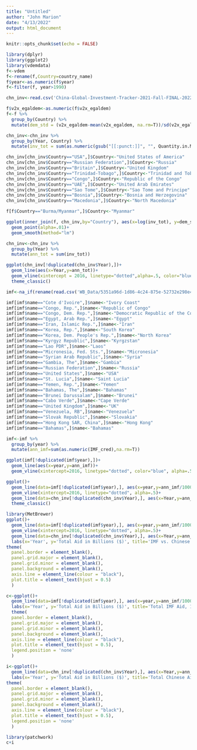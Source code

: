 ```yaml
---
title: "Untitled"
author: "John Marion"
date: "4/13/2022"
output: html_document
---
```


```r
knitr::opts_chunk$set(echo = FALSE)
```

```r
library(dplyr)
library(ggplot2)
library(vdemdata)
f<-vdem
f<-rename(f,Country=country_name)
f$year<-as.numeric(f$year)
f<-filter(f, year>1990)

chn_inv<-read.csv('China-Global-Investment-Tracker-2021-Fall-FINAL-2022.2.21-update.up.csv')
```

```r
f$v2x_egaldem<-as.numeric(f$v2x_egaldem)
f<-f %>%
  group_by(Country) %>%
  mutate(dem_std = (v2x_egaldem-mean(v2x_egaldem, na.rm=T))/sd(v2x_egaldem))
```

```r
chn_inv<-chn_inv %>%
  group_by(Year, Country) %>%
  mutate(inv_tot = sum(as.numeric(gsub("[[:punct:]]", "", Quantity.in.Millions))))
```

```r
chn_inv[chn_inv$Country=="USA",]$Country<-"United States of America"
chn_inv[chn_inv$Country=="Russian Federation",]$Country<-"Russia"
chn_inv[chn_inv$Country=="Britain",]$Country<-"United Kingdom"
chn_inv[chn_inv$Country=="Trinidad-Tobago",]$Country<-"Trinidad and Tobago"
chn_inv[chn_inv$Country=="Congo",]$Country<-"Republic of the Congo"
chn_inv[chn_inv$Country=="UAE",]$Country<-"United Arab Emirates"
chn_inv[chn_inv$Country=="Sao Tome",]$Country<-"Sao Tome and Principe"
chn_inv[chn_inv$Country=="Bosnia",]$Country<-"Bosnia and Herzegovina"
chn_inv[chn_inv$Country=="Macedonia",]$Country<-"North Macedonia"

f[f$Country=="Burma/Myanmar",]$Country<-"Myanmar"
```

```r
ggplot(inner_join(f, chn_inv,by="Country"), aes(x=log(inv_tot), y=dem_std))+
  geom_point(alpha=.01)+
  geom_smooth(method="lm")
```

```r
chn_inv<-chn_inv %>%
  group_by(Year) %>%
  mutate(ann_tot = sum(inv_tot))

ggplot(chn_inv[!duplicated(chn_inv$Year),])+
  geom_line(aes(x=Year,y=ann_tot))+
  geom_vline(xintercept = 2016, linetype="dotted",alpha=.5, color="blue")+
  theme_classic()
```

```r
imf<-na_if(rename(read.csv('WB_Data/5351a96d-1d86-4c24-875e-52732e298e43_Data.csv'),name=ï..Country.Name, year=Time, IMF_cred=Use.of.IMF.credit..DOD..current.US....DT.DOD.DIMF.CD., Net_Flows_con=Net.financial.flows..IMF.concessional..NFL..current.US....DT.NFL.IMFC.CD., Net_Flows_non=Net.financial.flows..IMF.nonconcessional..NFL..current.US....DT.NFL.IMFN.CD., repurch_charg=IMF.repurchases.and.charges..TDS..current.US....DT.TDS.DIMF.CD.)[1:6727,c(1,3,5:8)], "..")

imf[imf$name=="Cote d'Ivoire",]$name<-"Ivory Coast"
imf[imf$name=="Congo, Rep.",]$name<-"Republic of Congo"
imf[imf$name=="Congo, Dem. Rep.",]$name<-"Democratic Republic of the Congo"
imf[imf$name=="Egypt, Arab Rep.",]$name<-"Egypt"
imf[imf$name=="Iran, Islamic Rep.",]$name<-"Iran"
imf[imf$name=="Korea, Rep.",]$name<-"South Korea"
imf[imf$name=="Korea, Dem. People's Rep.",]$name<-"North Korea"
imf[imf$name=="Kyrgyz Republic",]$name<-"Kyrgzstan"
imf[imf$name=="Lao PDR",]$name<-"Laos"
imf[imf$name=="Micronesia, Fed. Sts.",]$name<-"Micronesia"
imf[imf$name=="Syrian Arab Republic",]$name<-"Syria"
imf[imf$name=="Gambia, The",]$name<-"Gambia"
imf[imf$name=="Russian Federation",]$name<-"Russia"
imf[imf$name=="United States",]$name<-"USA"
imf[imf$name=="St. Lucia",]$name<-"Saint Lucia"
imf[imf$name=="Yemen, Rep.",]$name<-"Yemen"
imf[imf$name=="Bahamas, The",]$name<-"Bahamas"
imf[imf$name=="Brunei Darussalam",]$name<-"Brunei"
imf[imf$name=="Cabo Verde",]$name<-"Cape Verde"
imf[imf$name=="United Kingdom",]$name<-"UK"
imf[imf$name=="Venezuela, RB",]$name<-"Venezuela"
imf[imf$name=="Slovak Republic",]$name<-"Slovakia"
imf[imf$name=="Hong Kong SAR, China",]$name<-"Hong Kong"
imf[imf$name=="Bahamas",]$name<-"Bahamas"

imf<-imf %>%
  group_by(year) %>%
  mutate(ann_imf=sum(as.numeric(IMF_cred),na.rm=T))
```
```r
ggplot(imf[!duplicated(imf$year),])+
  geom_line(aes(x=year,y=ann_imf))+
  geom_vline(xintercept=2016, linetype="dotted", color="blue", alpha=.5)
```

```r
ggplot()+
  geom_line(data=imf[!duplicated(imf$year),], aes(x=year,y=ann_imf/1000000), color="blue")+
  geom_vline(xintercept=2016, linetype="dotted", alpha=.5)+
  geom_line(data=chn_inv[!duplicated(chn_inv$Year),], aes(x=Year,y=ann_tot), color="red")+
  theme_classic()
```
```r
library(MetBrewer)
ggplot()+
  geom_line(data=imf[!duplicated(imf$year),], aes(x=year,y=ann_imf/10000000000), color='blue')+
  geom_vline(xintercept=2016, linetype="dotted", alpha=.5)+
  geom_line(data=chn_inv[!duplicated(chn_inv$Year),], aes(x=Year,y=ann_tot/10000), color='red')+
  labs(x='Year', y='Total Aid in Billions ($)', title='IMF vs. Chinese Aid')+
theme(
  panel.border = element_blank(),  
  panel.grid.major = element_blank(),
  panel.grid.minor = element_blank(),
  panel.background = element_blank(),
  axis.line = element_line(colour = "black"),
  plot.title = element_text(hjust = 0.5)
  )
```

```r
c<-ggplot()+
  geom_line(data=imf[!duplicated(imf$year),], aes(x=year,y=ann_imf/10000000000, lwd=1), color='dodgerblue4', size=2)+
  labs(x='Year', y='Total Aid in Billions ($)', title='Total IMF Aid, 1990-2020')+
  theme(
  panel.border = element_blank(),  
  panel.grid.major = element_blank(),
  panel.grid.minor = element_blank(),
  panel.background = element_blank(),
  axis.line = element_line(colour = "black"),
  plot.title = element_text(hjust = 0.5), 
  legend.position = 'none'
  )
```

```r
i<-ggplot()+
  geom_line(data=chn_inv[!duplicated(chn_inv$Year),], aes(x=Year,y=ann_tot/10000), color='darkred', size=2)+
  labs(x='Year', y='Total Aid in Billions ($)', title='Total Chinese Aid, 2005-2021')+
theme(
  panel.border = element_blank(),  
  panel.grid.major = element_blank(),
  panel.grid.minor = element_blank(),
  panel.background = element_blank(),
  axis.line = element_line(colour = "black"),
  plot.title = element_text(hjust = 0.5), 
  legend.position = 'none'
  )

```

```r
library(patchwork)
c+i
```


